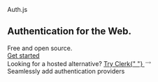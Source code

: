 
<div className="overflow-hidden relative">
  <section className="px-4 mx-auto w-full max-w-7xl h-64">
    <div className="flex flex-col gap-14 items-center mt-20">
      <div className="flex flex-col gap-8 justify-center items-center w-full">
        <span className="text-6xl font-black lg:text-8xl">Auth.js</span>
        <div className="flex flex-col md:flex-row md:gap-8 justify-center md:items-baseline text-2xl font-bold text-center lg:text-3xl">
          <h1>Authentication for the Web.</h1>
          <div>
            <span className="underline-highlight">Free and open source</span>.
          </div>
        </div>
      </div>
    </div>
    <div className="flex flex-row justify-center pt-16 w-full">
      <a
        href="/getting-started"
        className="inline-block py-3 px-8 text-xl font-medium text-white _bg-primary-500 rounded
        transition hover:scale-110 hover:rotate-2 focus-visible:ring focus:outline-none active:bg-indigo-500"
      >
        Get started
      </a>
    </div>
    <Blur />
    <div className="overflow-hidden bg-animation -z-10">
      <div id="stars"></div>
      <div id="stars2"></div>
      <div id="stars3"></div>
      <div id="stars4"></div>
    </div>
  </section>
  <section className="flex flex-col items-center px-4 pt-24 pb-24">
    <div className="mb-20 text-lg text-center flex gap-2">
      Looking for a hosted alternative?
      <a
        href="https://clerk.com?utm_source=sponsorship&utm_medium=website&utm_campaign=authjs&utm_content=cta"
        target="_blank"
        className="flex gap-2 text-[#289ef9]"
      >
        Try Clerk{" "}
        <svg
          width="16"
          data-slot="icon"
          fill="none"
          strokeWidth="1.5"
          stroke="currentColor"
          viewBox="0 0 24 24"
          xmlns="http://www.w3.org/2000/svg"
          aria-hidden="true"
        >
          <path
            strokeLinecap="round"
            strokeLinejoin="round"
            d="M17.25 8.25 21 12m0 0-3.75 3.75M21 12H3"
          ></path>
        </svg>
      </a>
    </div>
    <FrameworkExamples />
  </section>
  <Guides />
  <section className="flex flex-col justify-between items-center pt-24 pb-12 bg-neutral-900 overflow-hidden">
    <div className="flex flex-row gap-4 justify-start items-start max-w-3xl text-2xl font-bold text-center text-white lg:text-4xl">
      <div className="leading-normal text-slate-200 pb-12">
        Seamlessly add authentication providers
      </div>
    </div>
    <LogosMarquee />
    <LogosMarquee direction="left"/>
  </section>
  <Footer className="bg-white dark:bg-neutral-950 py-8 !m-0" />
</div>
